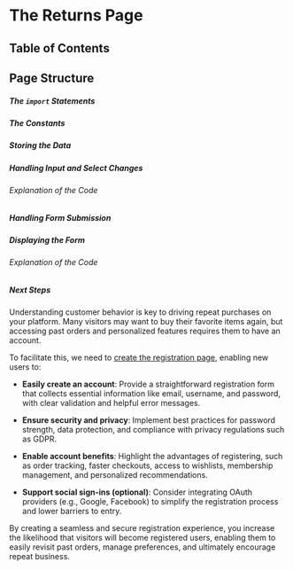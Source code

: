 
# The Returns Page

## Table of Contents

## Page Structure

##### The `import` Statements

##### The Constants

##### Storing the Data

##### Handling Input and Select Changes

###### Explanation of the Code

##### Handling Form Submission

##### Displaying the Form

###### Explanation of the Code

##### Next Steps

Understanding customer behavior is key to driving repeat purchases on your platform. Many visitors may want to buy their favorite items again, but accessing past orders and personalized features requires them to have an account.

To facilitate this, we need to [create the registration page](/ecommerce-platform/creating-the-pages/the-basics/registration), enabling new users to:

- **Easily create an account**:
  Provide a straightforward registration form that collects essential information like email, username, and password, with clear validation and helpful error messages.

- **Ensure security and privacy**:
  Implement best practices for password strength, data protection, and compliance with privacy regulations such as GDPR.

- **Enable account benefits**:
  Highlight the advantages of registering, such as order tracking, faster checkouts, access to wishlists, membership management, and personalized recommendations.

- **Support social sign-ins (optional)**:
  Consider integrating OAuth providers (e.g., Google, Facebook) to simplify the registration process and lower barriers to entry.

By creating a seamless and secure registration experience, you increase the likelihood that visitors will become registered users, enabling them to easily revisit past orders, manage preferences, and ultimately encourage repeat business.

<BackToTop />
